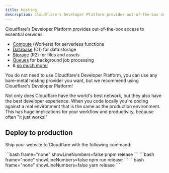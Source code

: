 ```yaml
---
title: Hosting
description: Cloudflare's Developer Platform provides out-of-the-box access to essential services
---
```



Cloudflare's Developer Platform provides out-of-the-box access to essential services:

- [Compute](https://developers.cloudflare.com/workers/) (Workers) for serverless functions
- [Database](https://developers.cloudflare.com/d1/) (D1) for data storage
- [Storage](https://developers.cloudflare.com/r2/) (R2) for files and assets
- [Queues](https://developers.cloudflare.com/queues/) for background job processing
- & [so much more!](https://developers.cloudflare.com/)

<Aside type="tip" title="Pick your poison">
  You do not need to use Cloudflare's Developer Platform, you can use any bare-metal hosting provider you want, but we recommend
  using Cloudflare's Developer Platform!
</Aside>

Not only does Cloudflare have the world's best network, but they also have the best developer experience. When you code locally you're coding against a real environment that is the same as the production environment. This has huge implications for your workflow and productivity, because often "it just works!"


## Deploy to production

Ship your website to Cloudflare with the following command:

<Tabs syncKey="package-manager">
  <TabItem label="pnpm">
    ```bash frame="none" showLineNumbers=false
    pnpm release
    ```
  </TabItem>
  <TabItem label="npm">
    ```bash frame="none" showLineNumbers=false
    npm run release
    ```
  </TabItem>
  <TabItem label="yarn">
    ```bash frame="none" showLineNumbers=false
    yarn release
    ```
  </TabItem>
</Tabs>
